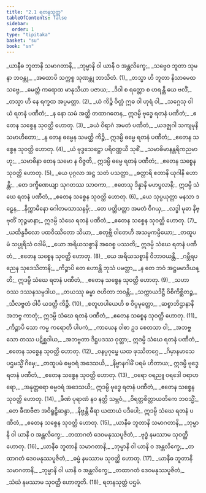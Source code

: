 ```yaml
---
title: "2.1 ရတနသုတ္တ"
tableOfContents: false
sidebar:
  order: 1
type: "tipitaka"
basket: "su"
book: "sn"
---
```



<DynamicBreadcrumb />

<Division number="224" book="sn" e="ch" v="18" p="312">

<Paragraph number="260" type="verses" book="sn">
_ယာနီဓ ဘူတာနိ သမာဂတာနိ,_  
_ဘုမ္မာနိ ဝါ ယာနိ ဝ အန္တလိက္ခေ;_  
_သဗ္ဗေဝ ဘူတာ သုမနာ ဘဝန္တု,_  
_အထောပိ သက္ကစ္စ သုဏန္တု ဘာသိတံ. (1)_  

</Paragraph>

</Division>
<Division number="225" book="sn" e="ch" v="18" p="312">

<Paragraph number="261" type="verses" book="sn">
_တသ္မာ ဟိ ဘူတာ နိသာမေထ သဗ္ဗေ,_  
_မေတ္တံ ကရောထ မာနုသိယာ ပဇာယ;_  
_ဒိဝါ စ ရတ္တော စ ဟရန္တိ ယေ ဗလိံ,_  
_တသ္မာ ဟိ နေ ရက္ခထ အပ္ပမတ္တာ. (2)_  

</Paragraph>

</Division>
<Division number="226" book="sn" e="ch" v="18" p="312">

<Paragraph number="262" type="verses" book="sn">
_ယံ ကိဉ္စိ ဝိတ္တံ ဣဓ ဝါ ဟုရံ ဝါ,_  
_သဂ္ဂေသု ဝါ ယံ ရတနံ ပဏီတံ;_  
_န နော သမံ အတ္ထိ တထာဂတေန,_  
ဣဒမ္ပိ ဗုဒ္ဓေ ရတနံ ပဏီတံ;_  
_ဧတေန သစ္စေန သုဝတ္ထိ ဟောတု. (3)_  

</Paragraph>

</Division>
<Division number="227" book="sn" e="ch" v="18" p="312">

<Paragraph number="263" type="verses" book="sn">
_ခယံ ဝိရာဂံ အမတံ ပဏီတံ,_  
_ယဒဇ္ဈဂါ သကျမုနီ သမာဟိတော;_  
_န တေန ဓမ္မေန သမတ္ထိ ကိဉ္စိ,_  
ဣဒမ္ပိ ဓမ္မေ ရတနံ ပဏီတံ;_  
_ဧတေန သစ္စေန သုဝတ္ထိ ဟောတု. (4)_  

</Paragraph>

</Division>
<Division number="228" book="sn" e="ch" v="18" p="312">

<Paragraph number="264" type="verses" book="sn">
_ယံ ဗုဒ္ဓသေဋ္ဌော ပရိဝဏ္ဏယီ သုစိံ,_  
_သမာဓိမာနန္တရိကညမာဟု;_  
_သမာဓိနာ တေန သမော န ဝိဇ္ဇတိ,_  
ဣဒမ္ပိ ဓမ္မေ ရတနံ ပဏီတံ;_  
_ဧတေန သစ္စေန သုဝတ္ထိ ဟောတု. (5)_  

</Paragraph>

</Division>
<Division number="229" book="sn" e="ch" v="18" p="313">

<Paragraph number="265" type="verses" book="sn">
_ယေ ပုဂ္ဂလာ အဋ္ဌ သတံ ပသတ္ထာ,_  
_စတ္တာရိ ဧတာနိ ယုဂါနိ ဟောန္တိ;_  
_တေ ဒက္ခိဏေယျာ သုဂတဿ သာဝကာ,_  
_ဧတေသု ဒိန္နာနိ မဟပ္ဖလာနိ;_  
ဣဒမ္ပိ သံဃေ ရတနံ ပဏီတံ,_  
_ဧတေန သစ္စေန သုဝတ္ထိ ဟောတု. (6)_  

</Paragraph>

</Division>
<Division number="230" book="sn" e="ch" v="18" p="313">

<Paragraph number="266" type="verses" book="sn">
_ယေ သုပ္ပယုတ္တာ မနသာ ဒဠှေန,_  
_နိက္ကာမိနော ဂေါတမသာသနမှိ;_  
_တေ ပတ္တိပတ္တာ အမတံ ဝိဂယှ,_  
_လဒ္ဓါ မုဓာ နိဗ္ဗုတိံ ဘုဉ္ဇမာနာ;_  
ဣဒမ္ပိ သံဃေ ရတနံ ပဏီတံ,_  
_ဧတေန သစ္စေန သုဝတ္ထိ ဟောတု. (7)_  

</Paragraph>

</Division>
<Division number="231" book="sn" e="ch" v="18" p="313">

<Paragraph number="267" type="verses" book="sn">
_ယထိန္ဒခီလော ပထဝိဿိတော သိယာ,_  
_စတုဗ္ဘိ ဝါတေဟိ အသမ္ပကမ္ပိယော;_  
_တထူပမံ သပ္ပုရိသံ ဝဒါမိ,_  
_ယော အရိယသစ္စာနိ အဝေစ္စ ပဿတိ;_  
ဣဒမ္ပိ သံဃေ ရတနံ ပဏီတံ,_  
_ဧတေန သစ္စေန သုဝတ္ထိ ဟောတု. (8)_  

</Paragraph>

</Division>
<Division number="232" book="sn" e="ch" v="18" p="313">

<Paragraph number="268" type="verses" book="sn">
_ယေ အရိယသစ္စာနိ ဝိဘာဝယန္တိ,_  
_ဂမ္ဘီရပညေန သုဒေသိတာနိ;_  
_ကိဉ္စာပိ တေ ဟောန္တိ ဘုသံ ပမတ္တာ,_  
_န တေ ဘဝံ အဋ္ဌမမာဒိယန္တိ;_  
ဣဒမ္ပိ သံဃေ ရတနံ ပဏီတံ,_  
_ဧတေန သစ္စေန သုဝတ္ထိ ဟောတု. (9)_  

</Paragraph>

</Division>
<Division number="233" book="sn" e="ch" v="18" p="313">

<Paragraph number="269" type="verses" book="sn">
_သဟာဝဿ ဒဿနသမ္ပဒါယ,_  
_တယဿု ဓမ္မာ ဇဟိတာ ဘဝန္တိ;_  
_သက္ကာယဒိဋ္ဌီ ဝိစိကိစ္ဆိတဉ္စ,_  
_သီလဗ္ဗတံ ဝါပိ ယဒတ္ထိ ကိဉ္စိ. (10)_  

</Paragraph>

</Division>
<Division number="234" book="sn" e="ch" v="18" p="314">

<Paragraph number="270" type="verses" book="sn">
_စတူဟပါယေဟိ စ ဝိပ္ပမုတ္တော,_  
_ဆစ္စာဘိဌာနာနိ အဘဗ္ဗ ကာတုံ;_  
ဣဒမ္ပိ သံဃေ ရတနံ ပဏီတံ,_  
_ဧတေန သစ္စေန သုဝတ္ထိ ဟောတု. (11)_  

</Paragraph>

</Division>
<Division number="235" book="sn" e="ch" v="18" p="314">

<Paragraph number="271" type="verses" book="sn">
_ကိဉ္စာပိ သော ကမ္မ ကရောတိ ပါပကံ,_  
_ကာယေန ဝါစာ ဥဒ စေတသာ ဝါ;_  
_အဘဗ္ဗ သော တဿ ပဋိစ္ဆဒါယ,_  
_အဘဗ္ဗတာ ဒိဋ္ဌပဒဿ ဝုတ္တာ;_  
ဣဒမ္ပိ သံဃေ ရတနံ ပဏီတံ,_  
_ဧတေန သစ္စေန သုဝတ္ထိ ဟောတု. (12)_  

</Paragraph>

</Division>
<Division number="236" book="sn" e="ch" v="18" p="314">

<Paragraph number="272" type="verses" book="sn">
_ဝနပ္ပဂုမ္ဗေ ယထ ဖုဿိတဂ္ဂေ,_  
_ဂိမှာနမာသေ ပဌမသ္မိံ ဂိမှေ;_  
_တထူပမံ ဓမ္မဝရံ အဒေသယိ,_  
_နိဗ္ဗာနဂါမိံ ပရမံ ဟိတာယ;_  
ဣဒမ္ပိ ဗုဒ္ဓေ ရတနံ ပဏီတံ,_  
_ဧတေန သစ္စေန သုဝတ္ထိ ဟောတု. (13)_  

</Paragraph>

</Division>
<Division number="237" book="sn" e="ch" v="18" p="314">

<Paragraph number="273" type="verses" book="sn">
_ဝရော ဝရညူ ဝရဒေါ ဝရာဟရော,_  
_အနုတ္တရော ဓမ္မဝရံ အဒေသယိ;_  
ဣဒမ္ပိ ဗုဒ္ဓေ ရတနံ ပဏီတံ,_  
_ဧတေန သစ္စေန သုဝတ္ထိ ဟောတု. (14)_  

</Paragraph>

</Division>
<Division number="238" book="sn" e="ch" v="18" p="314">

<Paragraph number="274" type="verses" book="sn">
_ခီဏံ ပုရာဏံ နဝ နတ္ထိ သမ္ဘဝံ,_  
_ဝိရတ္တစိတ္တာယတိကေ ဘဝသ္မိံ;_  
_တေ ခီဏဗီဇာ အဝိရူဠှိဆန္ဒာ,_  
_နိဗ္ဗန္တိ ဓီရာ ယထာယံ ပဒီပေါ;_  
ဣဒမ္ပိ သံဃေ ရတနံ ပဏီတံ,_  
_ဧတေန သစ္စေန သုဝတ္ထိ ဟောတု. (15)_  

</Paragraph>

</Division>
<Division number="239" book="sn" e="ch" v="18" p="315">

<Paragraph number="275" type="verses" book="sn">
_ယာနီဓ ဘူတာနိ သမာဂတာနိ,_  
_ဘုမ္မာနိ ဝါ ယာနိ ဝ အန္တလိက္ခေ;_  
_တထာဂတံ ဒေဝမနုဿပူဇိတံ,_  
_ဗုဒ္ဓံ နမဿာမ သုဝတ္ထိ ဟောတု. (16)_  

</Paragraph>

</Division>
<Division number="240" book="sn" e="ch" v="18" p="315">

<Paragraph number="276" type="verses" book="sn">
_ယာနီဓ ဘူတာနိ သမာဂတာနိ,_  
_ဘုမ္မာနိ ဝါ ယာနိ ဝ အန္တလိက္ခေ;_  
_တထာဂတံ ဒေဝမနုဿပူဇိတံ,_  
_ဓမ္မံ နမဿာမ သုဝတ္ထိ ဟောတု. (17)_  

</Paragraph>

</Division>
<Division number="241" book="sn" e="ch" v="18" p="315">

<Paragraph number="277" type="verses" book="sn">
_ယာနီဓ ဘူတာနိ သမာဂတာနိ,_  
_ဘုမ္မာနိ ဝါ ယာနိ ဝ အန္တလိက္ခေ;_  
_တထာဂတံ ဒေဝမနုဿပူဇိတံ,_  
_သံဃံ နမဿာမ သုဝတ္ထိ ဟောတူတိ. (18)_  


</Paragraph>
</Division>

<Paragraph number="278" type="center" book="sn">
ရတနသုတ္တံ ပဌမံ.
</Paragraph>